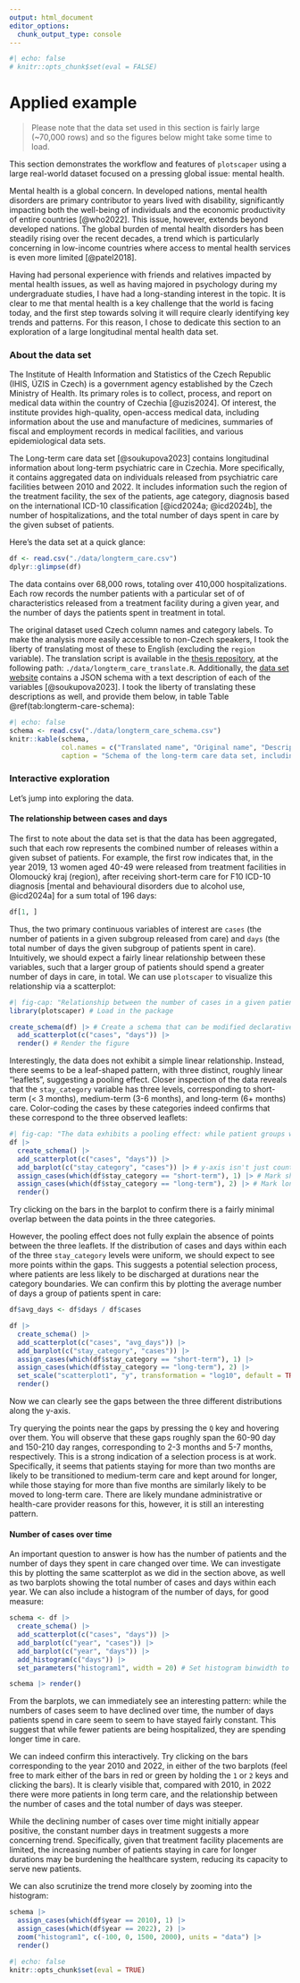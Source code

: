 ```yaml
---
output: html_document
editor_options: 
  chunk_output_type: console
---
```


```r
#| echo: false
# knitr::opts_chunk$set(eval = FALSE)
```

# Applied example

> Please note that the data set used in this section is fairly large (~70,000 rows) and so the figures below might take some time to load.

This section demonstrates the workflow and features of `plotscaper` using a large real-world dataset focused on a pressing global issue: mental health.

Mental health is a global concern. In developed nations, mental health disorders are primary contributor to years lived with disability, significantly impacting both the well-being of individuals and the economic productivity of entire countries [@who2022]. This issue, however, extends beyond developed nations. The global burden of mental health disorders has been steadily rising over the recent decades, a trend which is particularly concerning in low-income countries where access to mental health services is even more limited [@patel2018].

Having had personal experience with friends and relatives impacted by mental health issues, as well as having majored in psychology during my undergraduate studies, I have had a long-standing interest in the topic. It is clear to me that mental health is a key challenge that the world is facing today, and the first step towards solving it will require clearly identifying key trends and patterns. For this reason, I chose to dedicate this section to an exploration of a large longitudinal mental health data set.  

### About the data set

The Institute of Health Information and Statistics of the Czech Republic (IHIS, ÚZIS in Czech) is a government agency established by the Czech Ministry of Health. Its primary roles is to collect, process, and report on medical data within the country of Czechia [@uzis2024]. Of interest, the institute provides high-quality, open-access medical data, including information about the use and manufacture of medicines, summaries of fiscal and employment records in medical facilities, and various epidemiological data sets.

The Long-term care data set [@soukupova2023] contains longitudinal information about long-term psychiatric care in Czechia. More specifically, it contains aggregated data on individuals released from psychiatric care facilities between 2010 and 2022. It includes information such the region of the treatment facility, the sex of the patients, age category, diagnosis based on the international ICD-10 classification [@icd2024a; @icd2024b], the number of hospitalizations, and the total number of days spent in care by the given subset of patients. 

Here's the data set at a quick glance:

```r
df <- read.csv("./data/longterm_care.csv")
dplyr::glimpse(df)
```

The data contains over 68,000 rows, totaling over 410,000 hospitalizations. Each row records the number patients with a particular set of of characteristics released from a treatment facility during a given year, and the number of days the patients spent in treatment in total.

The original dataset used Czech column names and category labels. To make the analysis more easily accessible to non-Czech speakers, I took the liberty of translating most of these to English (excluding the `region` variable). The translation script is available in the [thesis repository](https://github.com/bartonicek/thesis), at the following path: `./data/longterm_care_translate.R`. Additionally, the [data set website](https://www.nzip.cz/data/2060-dlouhodoba-psychiatricka-pece) contains a JSON schema with a text description of each of the variables [@soukupova2023]. I took the liberty of translating these descriptions as well, and provide them below, in table Table \@ref(tab:longterm-care-schema):

```r
#| echo: false
schema <- read.csv("./data/longterm_care_schema.csv")
knitr::kable(schema, 
             col.names = c("Translated name", "Original name", "Description"), 
             caption = "Schema of the long-term care data set, including the original column names (Czech), as well as translated names and descriptions.")
```

### Interactive exploration

Let's jump into exploring the data.

#### The relationship between cases and days

The first to note about the data set is that the data has been aggregated, such that each row represents the combined number of releases within a given subset of patients. For example, the first row indicates that, in the year 2019, 13 women aged 40-49 were released from treatment facilities in Olomoucký kraj (region), after receiving short-term care for F10 ICD-10 diagnosis [mental and behavioural disorders due to alcohol use, @icd2024a] for a sum total of 196 days:

```r
df[1, ]
```

Thus, the two primary continuous variables of interest are `cases` (the number of patients in a given subgroup released from care) and `days` (the total number of days the given subgroup of patients spent in care). Intuitively, we should expect a fairly linear relationship between these variables, such that a larger group of patients should spend a greater number of days in care, in total. We can use `plotscaper` to visualize this relationship via a scatterplot:

```r
#| fig-cap: "Relationship between the number of cases in a given patient subgroup and the total number of days they spent in care."
library(plotscaper) # Load in the package

create_schema(df) |> # Create a schema that can be modified declaratively
  add_scatterplot(c("cases", "days")) |>
  render() # Render the figure
```

Interestingly, the data does not exhibit a simple linear relationship. Instead, there seems to be a leaf-shaped pattern, with three distinct, roughly linear "leaflets", suggesting a pooling effect. Closer inspection of the data reveals that the `stay_category` variable has three levels, corresponding to short-term (< 3 months), medium-term (3-6 months), and long-term (6+ months) care. Color-coding the cases by these categories indeed confirms that these correspond to the three observed leaflets:

```r
#| fig-cap: "The data exhibits a pooling effect: while patient groups within each care duration category (short-term, medium-term, and long-term) individually show a linear relationship, this does not hold when the groups are considered together."
df |>
  create_schema() |>
  add_scatterplot(c("cases", "days")) |>
  add_barplot(c("stay_category", "cases")) |> # y-axis isn't just count but weighted by cases
  assign_cases(which(df$stay_category == "short-term"), 1) |> # Mark short-term cases green
  assign_cases(which(df$stay_category == "long-term"), 2) |> # Mark long-term cases red
  render()
```

Try clicking on the bars in the barplot to confirm there is a fairly minimal overlap between the data points in the three categories.

However, the pooling effect does not fully explain the absence of points between the three leaflets. If the distribution of cases and days within each of the three `stay_category` levels were uniform, we should expect to see more points within the gaps. This suggests a potential selection process, where patients are less likely to be discharged at durations near the category boundaries. We can confirm this by plotting the average number of days a group of patients spent in care:

```r

df$avg_days <- df$days / df$cases

df |>
  create_schema() |>
  add_scatterplot(c("cases", "avg_days")) |>
  add_barplot(c("stay_category", "cases")) |>
  assign_cases(which(df$stay_category == "short-term"), 1) |>
  assign_cases(which(df$stay_category == "long-term"), 2) |>
  set_scale("scatterplot1", "y", transformation = "log10", default = TRUE) |>
  render()
```

Now we can clearly see the gaps between the three different distributions along the y-axis.

Try querying the points near the gaps by pressing the `Q` key and hovering over them. You will observe that these gaps roughly span the 60-90 day and 150-210 day ranges, corresponding to 2-3 months and 5-7 months, respectively. This is a strong indication of a selection process is at work. Specifically, it seems that patients staying for more than two months are likely to be transitioned to medium-term care and kept around for longer, while those staying for more than five months are similarly likely to be moved to long-term care. There are likely mundane administrative or health-care provider reasons for this, however, it is still an interesting pattern. 

#### Number of cases over time

An important question to answer is how has the number of patients and the number of days they spent in care changed over time. We can investigate this by plotting the same scatterplot as we did in the section above, as well as two barplots showing the total number of cases and days within each year. We can also include a histogram of the number of days, for good measure:

```r

schema <- df |>
  create_schema() |>
  add_scatterplot(c("cases", "days")) |>
  add_barplot(c("year", "cases")) |>
  add_barplot(c("year", "days")) |>
  add_histogram(c("days")) |>
  set_parameters("histogram1", width = 20) # Set histogram binwidth to 20 days

schema |> render()
```

From the barplots, we can immediately see an interesting pattern: while the numbers of cases seem to have declined over time, the number of days patients spend in care seem to seem to have stayed fairly constant. This suggest that while fewer patients are being hospitalized, they are spending longer time in care.

We can indeed confirm this interactively. Try clicking on the bars corresponding to the year 2010 and 2022, in either of the two barplots (feel free to mark either of the bars in red or green by holding the `1` or `2` keys and clicking the bars). It is clearly visible that, compared with 2010, in 2022 there were more patients in long term care, and the relationship between the number of cases and the total number of days was steeper.

While the declining number of cases over time might initially appear positive, the constant number days in treatment suggests a more concerning trend. Specifically, given that treatment facility placements are limited, the increasing number of patients staying in care for longer durations may be burdening the healthcare system, reducing its capacity to serve new patients.

We can also scrutinize the trend more closely by zooming into the histogram:

```r
schema |> 
  assign_cases(which(df$year == 2010), 1) |>
  assign_cases(which(df$year == 2022), 2) |>
  zoom("histogram1", c(-100, 0, 1500, 2000), units = "data") |>
  render()
```

```r
#| echo: false
knitr::opts_chunk$set(eval = TRUE)
```


